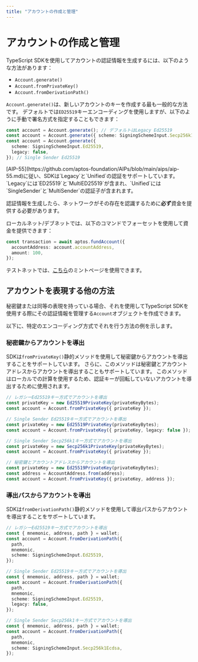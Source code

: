 ```yaml
---
title: "アカウントの作成と管理"
---
```



# アカウントの作成と管理

TypeScript SDKを使用してアカウントの認証情報を生成するには、以下のような方法があります：
- `Account.generate()`
- `Account.fromPrivateKey()`
- `Account.fromDerivationPath()`

`Account.generate()`は、新しいアカウントのキーを作成する最も一般的な方法です。
デフォルトでは`ED25519`キーエンコーディングを使用しますが、以下のように手動で署名方式を指定することもできます：

```ts
const account = Account.generate(); // デフォルトはLegacy Ed25519
const account = Account.generate({ scheme: SigningSchemeInput.Secp256k1Ecdsa }); // Single Sender Secp256k1
const account = Account.generate({
  scheme: SigningSchemeInput.Ed25519,
  legacy: false,
}); // Single Sender Ed25519
```

<Callout type="info">
[AIP-55](https://github.com/aptos-foundation/AIPs/blob/main/aips/aip-55.md)に従い、SDKは`Legacy`と`Unified`の認証をサポートしています。`Legacy`には`ED25519`と`MultiED25519`が含まれ、`Unified`には`SingleSender`と`MultiSender`の認証子が含まれます。
</Callout>

認証情報を生成したら、ネットワークがその存在を認識するために**必ず**資金を提供する必要があります。

ローカルネット/デブネットでは、以下のコマンドでフォーセットを使用して資金を提供できます：

```ts filename="fund.ts"
const transaction = await aptos.fundAccount({
  accountAddress: account.accountAddress,
  amount: 100,
});
```

テストネットでは、[こちら](/network/faucet)のミントページを使用できます。

## アカウントを表現する他の方法
秘密鍵または同等の表現を持っている場合、それを使用してTypeScript SDKを使用する際にその認証情報を管理する`Account`オブジェクトを作成できます。

以下に、特定のエンコーディング方式でそれを行う方法の例を示します。

### 秘密鍵からアカウントを導出

SDKは`fromPrivateKey()`静的メソッドを使用して秘密鍵からアカウントを導出することをサポートしています。
さらに、このメソッドは秘密鍵とアカウントアドレスからアカウントを導出することもサポートしています。
このメソッドはローカルでの計算を使用するため、認証キーが回転していないアカウントを導出するために使用されます。

```ts
// レガシーEd25519キー方式でアカウントを導出
const privateKey = new Ed25519PrivateKey(privateKeyBytes);
const account = Account.fromPrivateKey({ privateKey });

// Single Sender Ed25519キー方式でアカウントを導出
const privateKey = new Ed25519PrivateKey(privateKeyBytes);
const account = Account.fromPrivateKey({ privateKey, legacy: false });

// Single Sender Secp256k1キー方式でアカウントを導出
const privateKey = new Secp256k1PrivateKey(privateKeyBytes);
const account = Account.fromPrivateKey({ privateKey });

// 秘密鍵とアカウントアドレスからアカウントを導出
const privateKey = new Ed25519PrivateKey(privateKeyBytes);
const address = AccountAddress.from(address);
const account = Account.fromPrivateKey({ privateKey, address });
```

### 導出パスからアカウントを導出

SDKは`fromDerivationPath()`静的メソッドを使用して導出パスからアカウントを導出することをサポートしています。

```ts
// レガシーEd25519キー方式でアカウントを導出
const { mnemonic, address, path } = wallet;
const account = Account.fromDerivationPath({
  path,
  mnemonic,
  scheme: SigningSchemeInput.Ed25519,
});

// Single Sender Ed25519キー方式でアカウントを導出
const { mnemonic, address, path } = wallet;
const account = Account.fromDerivationPath({
  path,
  mnemonic,
  scheme: SigningSchemeInput.Ed25519,
  legacy: false,
});

// Single Sender Secp256k1キー方式でアカウントを導出
const { mnemonic, address, path } = wallet;
const account = Account.fromDerivationPath({
  path,
  mnemonic,
  scheme: SigningSchemeInput.Secp256k1Ecdsa,
});
```
